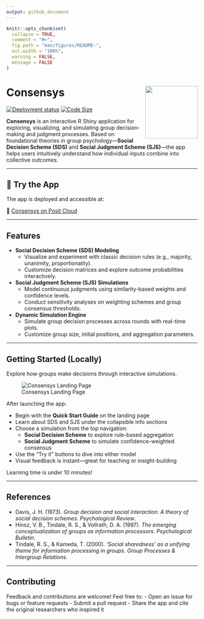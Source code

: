```yaml
---
output: github_document
---
```


<!-- README.md is generated from README.Rmd. Please edit that file -->

```r
knitr::opts_chunk$set(
  collapse = TRUE,
  comment = "#>",
  fig.path = "man/figures/README-",
  out.width = "100%",
  warning = FALSE,
  message = FALSE
)
```

# Consensys  <a href="https://0197ccc4-0263-030e-9e75-33d7f59688ab.share.connect.posit.cloud/"><img src="app/static/logo.png" align="right" height="138" /></a>

<!-- badges: start -->
[![Deployment status](https://img.shields.io/badge/deployed-posit%20cloud-blue)](https://img.shields.io/badge/deployed-posit%20cloud-blue)
[![Code Size](https://img.shields.io/github/languages/code-size/jrwinget/consensys)](https://github.com/jrwinget/consensys)
<!-- badges: end -->

**Consensys** is an interactive R Shiny application for exploring, visualizing, and simulating group decision-making and judgment processes. Based on foundational theories in group psychology—**Social Decision Scheme (SDS)** and **Social Judgment Scheme (SJS)**—the app helps users intuitively understand how individual inputs combine into collective outcomes.

---

## 🚀 Try the App

The app is deployed and accessible at:

🔗 [Consensys on Posit Cloud](https://0197ccc4-0263-030e-9e75-33d7f59688ab.share.connect.posit.cloud/)

---

## Features

- **Social Decision Scheme (SDS) Modeling**
  - Visualize and experiment with classic decision rules (e.g., majority, unanimity, proportionality).
  - Customize decision matrices and explore outcome probabilities interactively.

- **Social Judgment Scheme (SJS) Simulations**
  - Model continuous judgments using similarity-based weights and confidence levels.
  - Conduct sensitivity analyses on weighting schemes and group consensus thresholds.

- **Dynamic Simulation Engine**
  - Simulate group decision processes across rounds with real-time plots.
  - Customize group size, initial positions, and aggregation parameters.

---

## Getting Started (Locally)

Explore how groups make decisions through interactive simulations.

![Consensys Landing Page](man/figures/app-landing.png)

After launching the app:

- Begin with the **Quick Start Guide** on the landing page
- Learn about SDS and SJS under the collapsible info sections
- Choose a simulation from the top navigation:  
  - **Social Decision Scheme** to explore rule-based aggregation  
  - **Social Judgment Scheme** to simulate confidence-weighted consensus  
- Use the "Try it" buttons to dive into either model
- Visual feedback is instant—great for teaching or insight-building

Learning time is under 10 minutes!

---

## References

- Davis, J. H. (1973). *Group decision and social interaction: A theory of social decision schemes*. *Psychological Review*.
- Hinsz, V. B., Tindale, R. S., & Vollrath, D. A. (1997). *The emerging conceptualization of groups as information processors*. *Psychological Bulletin*.
- Tindale, R. S., & Kameda, T. (2000). *‘Social sharedness’ as a unifying theme for information processing in groups*. *Group Processes & Intergroup Relations*.

---

## Contributing

Feedback and contributions are welcome! Feel free to:
- Open an issue for bugs or feature requests
- Submit a pull request
- Share the app and cite the original researchers who inspired it

